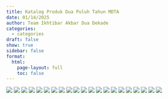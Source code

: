 ```yaml
---
title: Katalog Produk Dua Puluh Tahun MDTA
date: 01/14/2025
author: Team Ikhtibar Akbar Dua Dekade
categories:
  - categories
draft: false
show: true
sidebar: false
format:
  html:
    page-layout: full
    toc: false
---
```


![](./katalog_img/WhatsApp Image 2025-01-12 at 11.18.39.jpeg)
![](./katalog_img/anda belanja anda beramal.jpeg)
![](./katalog_img/ayo beramal.jpeg)
![](./katalog_img/bundling 1.jpeg)
![](./katalog_img/bundling 2.jpeg)
![](./katalog_img/cover.jpeg)
![](./katalog_img/doa harian2.jpeg)
![](./katalog_img/doa harian.jpeg)
![](./katalog_img/form preorder.jpeg)
![](./katalog_img/mug.jpeg)
![](./katalog_img/pin bros.jpeg)
![](./katalog_img/revisi.jpeg)
![](./katalog_img/sst.jpeg)
![](./katalog_img/thumbnail.jpeg)
![](./katalog_img/tshirt 2 dekade.jpeg)
![](./katalog_img/tshirt design lain2.jpeg)
![](./katalog_img/tshirt design lain.jpeg)
![](./katalog_img/tshirt model1.jpeg)
![](./katalog_img/tshirt model2.jpeg)
![](./katalog_img/tshirt model3.jpeg)
![](./katalog_img/tumbler.jpeg)
